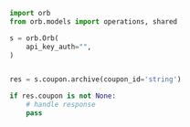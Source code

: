 ```python ArchiveCoupon.py
import orb
from orb.models import operations, shared

s = orb.Orb(
    api_key_auth="",
)


res = s.coupon.archive(coupon_id='string')

if res.coupon is not None:
    # handle response
    pass
```
